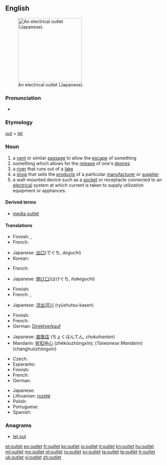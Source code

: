 {{wikipedia}}
==English==
[[Image:OutletGround.jpg|thumb|200px|right|An electrical outlet (Japanese).]]

===Pronunciation===
* {{audio|en-us-outlet.ogg|Audio (US)}}

===Etymology===
[[out]] + [[let]]

===Noun===
{{en-noun}}

# a [[vent]] or similar [[passage]] to allow the [[escape]] of something
# something which allows for the [[release]] of one's [[desire]]s
# a [[river]] that runs out of a [[lake]]
# a [[shop]] that sells the [[product]]s of a particular [[manufacturer]] or [[supplier]]
# a wall-mounted device such as a [[socket]] or receptacle connected to an [[electrical]] system at which current is taken to supply utilization equipment or appliances.

====Derived terms====
* [[media outlet]]

====Translations====
{{trans-top|vent}}
* Finnish: {{t|fi|luukku}}, {{t|fi|aukko}}
* French: {{t+|fr|issue|f}}
{{trans-mid}}
* Japanese: [[出口]](でぐち, ''deguchi'')
* Korean: {{t|ko|출구 (chulgu)|sc=Hang}}
{{trans-bottom}}

{{trans-top|release of desires}}
* French: {{t+|fr|exutoire|m}}
{{trans-mid}}
* Japanese: [[捌け口]](はけぐち, ''hakeguchi'')
{{trans-bottom}}

{{trans-top|river}}
* Finnish: {{t|fi|laskujoki}}
* French: {{t+|fr|exutoire|m}}, {{t+|fr|dérivatif|m}}
{{trans-mid}}
* Japanese: [[流出河川]] (ryūshutsu-kasen)
{{trans-bottom}}

{{trans-top|shop}}
* Finnish: {{t|fi|liike}}
* French: {{t+|fr|magasin d’usine|m}}
* German: [[Direktverkauf]] {{m}}
{{trans-mid}}
* Japanese: [[直販店]] (ちょくはんてん, ''chokuhanten'')
* Mandarin: [[折扣中心]] (zhékòuzhōngxīn); (''Taiwanese Mandarin'') {{zh-ts|暢貨中心|畅货中心}} (chànghuòzhōngxīn)
{{trans-bottom}}

{{trans-top|wall-mounted socket}}
* Czech: {{t|cs|zásuvka|f}}
* Esperanto: {{t|eo|kontaktingo}}
* Finnish: {{t|fi|pistorasia}}
* French: {{t+|fr|prise de courant|f}}
* German: {{t+|de|Steckdose|f}}
{{trans-mid}}
* Japanese: {{t+|ja|コンセント|tr=konsento}}
* Lithuanian: [[rozetė]] {{f}}
* Polish: {{t+|pl|gniazdko|n}}
* Portuguese: {{t+|pt|tomada|f}}
* Spanish: {{t-|es|enchufe|m}}
{{trans-bottom}}

===Anagrams===
* [[let out#English|let out]]

[[et:outlet]]
[[eo:outlet]]
[[fr:outlet]]
[[ko:outlet]]
[[io:outlet]]
[[it:outlet]]
[[kn:outlet]]
[[hu:outlet]]
[[ml:outlet]]
[[my:outlet]]
[[pl:outlet]]
[[ru:outlet]]
[[sv:outlet]]
[[ta:outlet]]
[[te:outlet]]
[[tr:outlet]]
[[uk:outlet]]
[[vi:outlet]]
[[zh:outlet]]